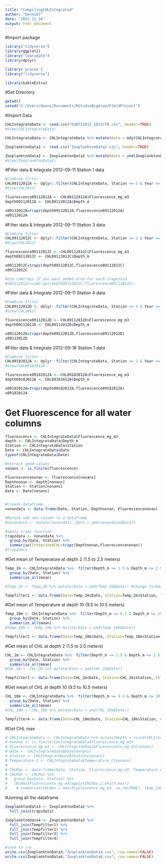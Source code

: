 ---
title: "CompilingCHLIntegrated"
author: "DennieT"
date: "2022-11-16"
output: html_document
---


#Import package
```{r}
library("tidyverse")
library(ggplot2)
library("lubridate")
library(dplyr)

library('pracma')
library("tidyverse")
```


```{r, echo = FALSE}
library(kableExtra)
```


#Set Directory
```{r}
getwd()
setwd("C:/Users/denni/Documents/RStudioBigelow/FieldProject")
```



#Import Data
```{r}
CHLIntegrateData <- read.csv("DaRTS2012_2022CTD.csv", header=TRUE)
#View(CHLIntegrateData)

CHLIntegrateData <- CHLIntegrateData %>% mutate(Date = mdy(CHLIntegrateData$Date))

ZooplanktonData2 <- read.csv("ZooplanktonData2.csv", header=TRUE)

ZooplanktonData2 <- ZooplanktonData2 %>% mutate(Date = ymd(ZooplanktonData2$Date))
#View(ZooplanktonData2)
```



#Filter data & Integrate 2012-09-11 Station 1 data
```{r}
#Combine filter
CHL09112012A <- dplyr::filter(CHLIntegrateData, Station == 1 & Year == 2012 & Month == 9 & Day == 11)
#View(CHL2012)

fluorescence09112012A <- CHL09112012A$Fluorescence_mg_m3
depth09112012A <- CHL09112012A$Depth_m

x09112012A=trapz(depth09112012A,fluorescence09112012A)
x09112012A
```



#Filter data  & Integrate 2012-09-11 Station 3 data
```{r}
#Combine filter
CHL09112012C <- dplyr::filter(CHLIntegrateData, Station == 3 & Year == 2012 & Month == 9 & Day == 11)
#View(CHL2012)

fluorescence09112012C <- CHL09112012C$Fluorescence_mg_m3
depth09112012C <- CHL09112012C$Depth_m

x09112012C=trapz(depth09112012C,fluorescence09112012C)
x09112012C

#Use cumtrapz if you want added area for each trapezoid
#x09112012C=cumtrapz(depth09112012C,fluorescence09112012C)
```

#Filter data  & Integrate 2012-09-11 Station 4 data
```{r}
#Combine filter
CHL09112012D <- dplyr::filter(CHLIntegrateData, Station == 4 & Year == 2012 & Month == 9 & Day == 11)
#View(CHL2012)

fluorescence09112012D <- CHL09112012D$Fluorescence_mg_m3
depth09112012D <- CHL09112012D$Depth_m

x09112012D=trapz(depth09112012D,fluorescence09112012D)
x09112012D
```


#Filter data & Integrate 2012-09-18 Station 1 data
```{r}
#Combine filter
CHL09182012A <- dplyr::filter(CHLIntegrateData, Station == 1 & Year == 2012 & Month == 9 & Day == 18)
#View(CHL09182012A

fluorescence09182012A <- CHL09182012A$Fluorescence_mg_m3
depth09182012A <- CHL09182012A$Depth_m

x09182012A=trapz(depth09182012A,fluorescence09182012A)
x09182012A
```



# Get Fluorescence for all water columns
```{r}
fluorescence <- CHLIntegrateData$Fluorescence_mg_m3
depth <- CHLIntegrateData$Depth_m
Station <- CHLIntegrateData$Station
Date <- CHLIntegrateData$Date
typeof(CHLIntegrateData$Date)

#extract good values
nonans <- is.finite(fluorescence)

Fluorescencenonan <- fluorescence[nonans]
Depthnonan <- depth[nonans]
Station <- Station[nonans]
Date <- Date[nonans]


#create dataframe
nonandata <- data.frame(Date, Station, Depthnonan, Fluorescencenonan)

#Mutate add new column to a dataframe
#nonandata <- mutate(nonandata, Date = ymd(nonandata$Date))

#apply trapz function
trapzdata <- nonandata %>% 
  group_by(Date, Station) %>% 
  summarise(IntegratedCHL=trapz(Depthnonan,Fluorescencenonan))
#trapzdata
```


#Get mean of Temperature at depth 2 (1.5 to 2.5 meters)
```{r}
Temp_2m <- CHLIntegrateData %>%  filter(Depth_m >= 1.5 & Depth_m <= 2.5)%>% 
  group_by(Date, Station) %>% 
  summarize_all(mean)

#Temp_2m <- Temp_2m %>% mutate(Date = ymd(Temp_2m$Date)) #Change format to Date type

Tempfilter1 <- data.frame(Date=Temp_2m$Date, Station=Temp_2m$Station, Temperature_2m=Temp_2m$Temperature_C)
```



#Get mean of Temperature at depth 10 (9.5 to 10.5 meters)
```{r}
Temp_10m <- CHLIntegrateData %>%  filter(Depth_m >= 9.5 & Depth_m <= 10.5)%>% 
  group_by(Date, Station) %>% 
  summarize_all(mean)
#Temp_10m <- Temp_10m %>% mutate(Date = ymd(Temp_10m$Date))

Tempfilter2 <- data.frame(Date=Temp_10m$Date, Station=Temp_10m$Station, Temperature_10m=Temp_10m$Temperature_C)
```



#Get mean of CHL at depth 2 (1.5 to 2.5 meters)
```{r}
CHL_2m <- CHLIntegrateData %>%  filter(Depth_m >= 1.5 & Depth_m <= 2.5)%>% 
  group_by(Date, Station) %>% 
  summarize_all(mean)
#CHL_2m <- CHL_2m %>% mutate(Date = ymd(CHL_2m$Date))

Tempfilter3 <- data.frame(Date=CHL_2m$Date, Station=CHL_2m$Station, Chlorophyll_2m=CHL_2m$Fluorescence_mg_m3)
```



#Get mean of CHL at depth 10 (9.5 to 10.5 meters)
```{r}
CHL_10m <- CHLIntegrateData %>%  filter(Depth_m >= 9.5 & Depth_m <= 10.5)%>% 
  group_by(Date, Station) %>% 
  summarize_all(mean)
#CHL_10m <- CHL_10m %>% mutate(Date = ymd(CHL_10m$Date))

Tempfilter4 <- data.frame(Date=CHL_10m$Date, Station=CHL_10m$Station, Chlorophyll_10m=CHL_10m$Fluorescence_mg_m3)
```


#Get CHL max
```{r}
# CHLIntegrateData <- CHLIntegrateData %>% mutate(Depth = round(CHLIntegrateData$Depth_m))
# nonans <- is.finite(CHLIntegrateData$Fluorescence_mg_m3)
# Fluorescence_mg_m3 <- CHLIntegrateData$Fluorescence_mg_m3[nonans]
# Date <- CHLIntegrateData$Date[nonans]
# Station <- CHLIntegrateData$Station[nonans]
# Temperature_C <- CHLIntegrateData$Temperature_C[nonans]
# 
# CHLMax <- data.frame(Date, Station, Fluorescence_mg_m3, Temperature_C)
# CHLMax <- CHLMax %>% 
#   group_by(Date, Station) %>% 
#   CHLMax$Fluorescence_mg_m3[apply(CHLMax,2,which.max)]
#    # summarise(CHLMax = max(Fluorescence_mg_m3, na.rm=TRUE), Temp_CHLMax = maxFluorescence_mg_m3, na.rm=TRUE)Temperature_C)

```


#Joining all the dataframe
```{r}
ZooplanktonData3 <- ZooplanktonData2 %>%
  full_join(trapzdata)

ZooplanktonData4 <- ZooplanktonData3 %>%
  full_join(Tempfilter1) %>%
  full_join(Tempfilter2) %>%
  full_join(Tempfilter3) %>%
  full_join(Tempfilter4)

#save to csv
write.csv(ZooplanktonData3,"ZooplanktonData3.csv", row.names=FALSE)
write.csv(ZooplanktonData4,"ZooplanktonData4.csv", row.names=FALSE)
```


